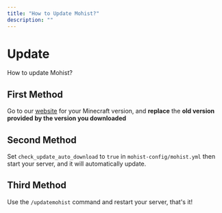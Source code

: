 ```yaml
---
title: "How to Update Mohist?"
description: ""
---
```


# Update

How to update Mohist?

## First Method

Go to our [website](https://mohistmc.com/download/mohist) for your Minecraft version, and **replace** the **old version provided by the version you downloaded**

## Second Method

Set `check_update_auto_download` to `true` in `mohist-config/mohist.yml` then start your server, and it will automatically update.

## Third Method

Use the `/updatemohist` command and restart your server, that's it!